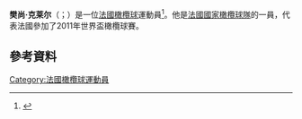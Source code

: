 '''樊尚·克莱尔'''（{{lang-fr|Vincent Clerc}}；{{bd|1981年|5月7日}}）是一位[[法國|法國]][[橄欖球|橄欖球]]運動員<ref>{{cite web|url=http://www.espnscrum.com/france/rugby/story/153099.html|date=24 October 2011|title=ESPNscrum's RWC 2011 Team of the Tournament|last=Hamilton|first=Tom}}</ref>。他是[[法國國家橄欖球隊|法國國家橄欖球隊]]的一員，代表法國參加了2011年世界盃橄欖球賽。

==參考資料==
{{Reflist}}
[[Category:法國橄欖球運動員|Category:法國橄欖球運動員]]